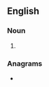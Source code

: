 {{also|fuck ups|fuck-ups}}
==English==

===Noun===
{{head|en|noun plural form}}

# {{plural of|fuckup|lang=en}}

===Anagrams===
* {{anagrams|en|a=cfkpsuu|fucks up}}